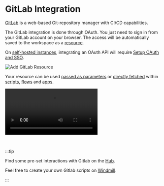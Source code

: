 
# GitLab Integration

[GitLab](https://about.gitlab.com/) is a web-based Git-repository manager with CI/CD capabilities.

The GitLab integration is done through OAuth. You just need to sign in from your GitLab account on your browser. The access will be automatically saved to the workspace as a [resource](../core_concepts/3_resources_and_types/index.mdx).

On [self-hosted instances](../advanced/1_self_host/index.mdx), integrating an OAuth API will require [Setup OAuth and SSO](../misc/2_setup_oauth/index.mdx).

![Add GitLab Resource](../assets/integrations/add-gitlab.png.webp)

<div className="grid grid-cols-2 gap-6 mb-4">
	<DocCard
		title="Deploy to Prod using a Git Workflow"
		description="Windmill integration with Git repositories makes it possible to adopt a robust development process for your Windmill scripts, flows and apps."
		href="/docs/advanced/deploy_gh_gl"
	/>
</div>

Your resource can be used [passed as parameters](../core_concepts/3_resources_and_types/index.mdx#passing-resources-as-parameters-to-scripts-preferred) or [directly fetched](../core_concepts/3_resources_and_types/index.mdx#fetching-them-from-within-a-script-by-using-the-wmill-client-in-the-respective-language) within [scripts](../script_editor/index.mdx), [flows](../flows/1_flow_editor.mdx) and [apps](../apps/0_app_editor/index.mdx).

<video
	className="border-2 rounded-lg object-cover w-full h-full dark:border-gray-800"
	controls
	src="/videos/add_resources_variables.mp4"
/>

<br />

:::tip

Find some pre-set interactions with Gitlab on the [Hub](https://hub.windmill.dev/integrations/gitlab).

Feel free to create your own Gitlab scripts on [Windmill](../getting_started/00_how_to_use_windmill/index.mdx).

:::
